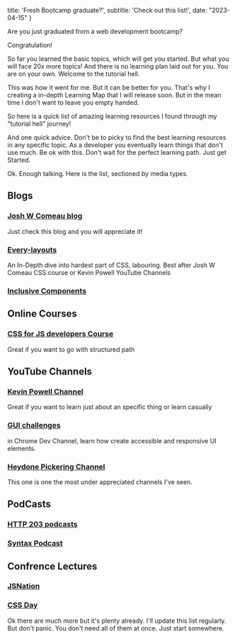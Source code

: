 title: 'Fresh Bootcamp graduate?',
subtitle: 'Check out this list!',
date: "2023-04-15"
}

Are you just graduated from a web development bootcamp?

Congratulation!

So far you learned the basic topics, which will get you started. But what you will face 20x more topics! And there is no learning plan laid out for you. You are on your own. Welcome to the tutorial hell.

This was how it went for me. But it can be better for you. That's why I creating a in-depth Learning Map that I will release soon. But in the mean time I don't want to leave you empty handed.

So here is a quick list of amazing learning resources I found through my "tutorial hell" journey!

And one quick advice. Don't be to picky to find the best learning resources in any specific topic. As a developer you eventually learn things that don't use much. Be ok with this. Don't wait for the perfect learning path. Just get Started.

Ok. Enough talking. Here is the list, sectioned by media types.

## Blogs

### [Josh W Comeau blog](https://www.joshwcomeau.com/)

Just check this blog and you will appreciate it!

### [Every-layouts](https://every-layout.dev/)

An In-Depth dive into hardest part of CSS, labouring. Best after Josh W Comeau CSS course or Kevin Powell YouTube Channels

### [Inclusive Components](https://inclusive-components.design/)

## Online Courses

### [CSS for JS developers Course](https://css-for-js.dev/)

Great if you want to go with structured path

## YouTube Channels

### [Kevin Powell Channel](https://www.youtube.com/@KevinPowell/videos)

Great if you want to learn just about an specific thing or learn casually

### [GUI challenges](https://www.youtube.com/watch?v=JeI_TsADXQA&list=PLNYkxOF6rcIAaV1wwI9540OC_3XoIzMjQ)

in Chrome Dev Channel, learn how create accessible and responsive UI elements.

###  [Heydone Pickering Channel](https://www.youtube.com/@heydonworks/videos)

This one is one the most under appreciated channels I've seen.

## PodCasts

### [HTTP 203 podcasts](https://developers.google.com/web/shows/http203/podcast/)
### [Syntax Podcast](https://syntax.fm/)

## Confrence Lectures

### [JSNation](https://www.youtube.com/@JavaScriptConferences)
### [CSS Day](https://www.youtube.com/@WebConferencesAmsterdam)

Ok there are much more but it's plenty already. I'll update this list regularly. But don't panic. You don't need all of them at once. Just start somewhere.
